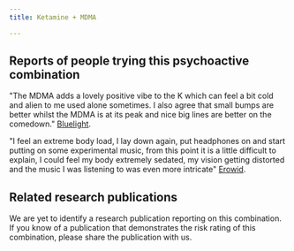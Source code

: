 ---
title: Ketamine + MDMA

---

## Reports of people trying this psychoactive combination

"The MDMA adds a lovely positive vibe to the K which can feel a bit cold and alien to me used alone sometimes. I also agree that small bumps are better whilst the MDMA is at its peak and nice big lines are better on the comedown." [Bluelight](https://bluelight.org/xf/threads/combo-subthread-ketamine-mdma.400228/).

"I feel an extreme body load, I lay down again, put headphones on and start putting on some experimental music, from this point it is a little difficult to explain, I could feel my body extremely sedated, my vision getting distorted and the music I was listening to was even more intricate" [Erowid](https://erowid.org/experiences/exp.php?ID=113166).

## Related research publications

We are yet to identify a research publication reporting on this combination. If you know of a publication that demonstrates the risk rating of this combination, please share the publication with us.



